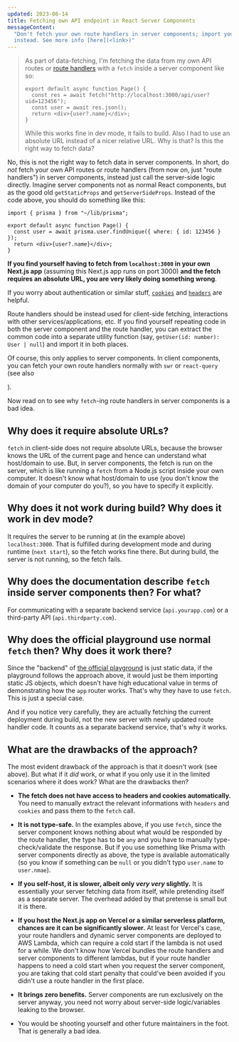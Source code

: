 ```yaml
---
updated: 2023-06-14
title: Fetching own API endpoint in React Server Components
messageContent:
  "Don't fetch your own route handlers in server components; import your server-side logic directly
  instead. See more info [here](<link>)"
---
```


> As part of data-fetching, I'm fetching the data from my own API routes or
> [route handlers](https://nextjs.org/docs/app/building-your-application/routing/router-handlers)
> with a `fetch` inside a server component like so:
>
> ```tsx
> export default async function Page() {
>   const res = await fetch("http://localhost:3000/api/user?uid=123456");
>   const user = await res.json();
>   return <div>{user?.name}</div>;
> }
> ```
>
> While this works fine in dev mode, it fails to build. Also I had to use an absolute URL instead of
> a nicer relative URL. Why is that? Is this the right way to fetch data?

No, this is not the right way to fetch data in server components. In short, do _not_ fetch your own
API routes or route handlers (from now on, just "route handlers") in server components, instead just
call the server-side logic directly. Imagine server components not as normal React components, but
as the good old `getStaticProps` and `getServerSideProps`. Instead of the code above, you should do
something like this:

```tsx
import { prisma } from "~/lib/prisma";

export default async function Page() {
  const user = await prisma.user.findUnique({ where: { id: 123456 } });
  return <div>{user?.name}</div>;
}
```

**If you find yourself having to fetch from `localhost:3000` in your own Next.js app** (assuming
this Next.js app runs on port 3000) **and the fetch requires an absolute URL, you are very likely
doing something wrong**.

If you worry about authentication or similar stuff,
[`cookies`](https://nextjs.org/docs/app/api-reference/functions/cookies) and
[`headers`](https://nextjs.org/docs/app/api-reference/functions/headers) are helpful.

Route handlers should be instead used for client-side fetching, interactions with other
services/applications, etc. If you find yourself repeating code in both the server component and the
route handler, you can extract the common code into a separate utility function (say,
`getUser(id: number): User | null`) and import it in both places.

Of course, this only applies to server components. In client components, you can fetch your own
route handlers normally with `swr` or `react-query` (see also

<Question id="when-is-a-component-a-client-component-in-the-app-router" />
).

Now read on to see why `fetch`-ing route handlers in server components is a bad idea.

## Why does it require absolute URLs?

`fetch` in client-side does not require absolute URLs, because the browser knows the URL of the
current page and hence can understand what host/domain to use. But, in server components, the fetch
is run on the server, which is like running a `fetch` from a Node.js script inside your own
computer. It doesn't know what host/domain to use (you don't know the domain of your computer do
you?), so you have to specify it explicitly.

## Why does it not work during build? Why does it work in dev mode?

It requires the server to be running at (in the example above) `localhost:3000`. That is fulfilled
during development mode and during runtime (`next start`), so the fetch works fine there. But during
build, the server is not running, so the fetch fails.

## Why does the documentation describe `fetch` inside server components then? For what?

For communicating with a separate backend service (`api.yourapp.com`) or a third-party API
(`api.thirdparty.com`).

## Why does the official playground use normal `fetch` then? Why does it work there?

Since the "backend" of [the official playground](https://github.com/vercel/app-playground) is just
static data, if the playground follows the approach above, it would just be them importing static JS
objects, which doesn't have high educational value in terms of demonstrating how the `app` router
works. That's why they have to use `fetch`. This is just a special case.

And if you notice very carefully, they are actually fetching the current deployment during build,
not the new server with newly updated route handler code. It counts as a separate backend service,
that's why it works.

## What are the drawbacks of the approach?

The most evident drawback of the approach is that it doesn't work (see above). But what if it _did_
work, or what if you only use it in the limited scenarios where it does work? What are the drawbacks
then?

- **The fetch does not have access to headers and cookies automatically.** You need to manually
  extract the relevant informations with `headers` and `cookies` and pass them to the `fetch` call.

- **It is not type-safe.** In the examples above, if you use `fetch`, since the server component
  knows nothing about what would be responded by the route handler, the type has to be `any` and you
  have to manually type-check/validate the response. But if you use something like Prisma with
  server components directly as above, the type is available automatically (so you know if something
  can be `null` or you didn't typo `user.name` to `user.nmae`).

- **If you self-host, it is slower, albeit only _very very_ slightly.** It is essentially your
  server fetching data from itself, while pretending itself as a separate server. The overhead added
  by that pretense is small but it is there.

- **If you host the Next.js app on Vercel or a similar serverless platform, chances are it can be
  significantly slower.** At least for Vercel's case, your route handlers and dynamic server
  components are deployed to AWS Lambda, which can require a cold start if the lambda is not used
  for a while. We don't know how Vercel bundles the route handlers and server components to
  different lambdas, but if your route handler happens to need a cold start when you request the
  server component, you are taking that cold start penalty that could've been avoided if you didn't
  use a route handler in the first place.

- **It brings zero benefits.** Server components are run exclusively on the server anyway, you need
  not worry about server-side logic/variables leaking to the browser.

- You would be shooting yourself and other future maintainers in the foot. That is generally a bad
  idea.
